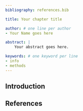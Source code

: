 ```yaml
---
bibliography: references.bib

title: Your chapter title

author: # one line per author
- Your Name goes here

abstract: |
    Your abstract goes here.

keywords: # one keyword per line
- info
- methods
---
```


## Introduction


## References {-}